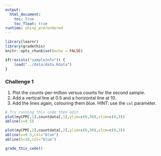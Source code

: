 ```yaml
---
output: 
  html_document:
    toc: true
    toc_float: true
runtime: shiny_prerendered
---
```


```r
library(learnr)
library(gradethis)
knitr::opts_chunk$set(echo = FALSE)
```


```r
if(!exists("sampleinfo")) {
    load("../data/data.Rdata")
}
```

### Challenge 1

1. Plot the counts-per-million versus counts for the second sample.
2. Add a vertical line at 0.5 and a horizontal line at 10.
3. Add the lines again, colouring them blue. HINT: use the `col` parameter.

```r
# Try running this code then edit
plot(myCPM[,1],countdata[,1],ylim=c(0,50),xlim=c(0,3))
abline(v=0.5)
```

```r
plot(myCPM[,2],countdata[,2],ylim=c(0,50),xlim=c(0,3))
abline(v=0.5,col="blue")
abline(h=10,col="blue")
```


```r
grade_this_code()
```

<br>

